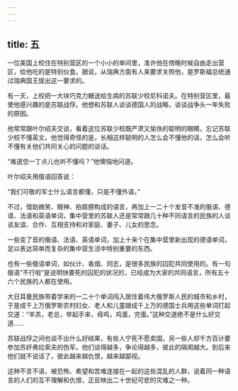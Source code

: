 ```yaml
---
---
---
```

title: 五
---



一位美国上校住在特别营区的一个小小的单间里，准许他在傍晚时候自由走出营区，给他吃的是特别伙食。据说，从瑞典方面有人来要求关照他，是罗斯福总统通过瑞典国王提出这一要求的。

有一天，上校把一大块巧克力糖送给生病的苏联少校尼科诺夫。在特别营区里，最使他感兴趣的是苏联战俘。他想和苏联人谈谈德国人的战略，谈谈战争头一年失败的原因。

他常常跟叶尔绍夫交谈，看着这位苏联少校既严肃又愉快的聪明的眼睛，忘记苏联少校不懂英文。他觉得奇怪的是，长相这样聪明的人怎么会不懂他的话，怎么会听不懂有关他们共同关心的问题的谈话。

“难道您一丁点儿也听不懂吗？”他懊恼地问道。

叶尔绍夫用俄语回答说：

“我们可敬的军士什么语言都懂，只是不懂外语。”

不过，借助微笑、眼神、拍肩膀构成的语言，再加上一二十个发音不准的俄语、德语、法语和英语单词，集中营里的苏联人还是常常跟几十种不同语言的民族的人谈谈友谊、合作、互相支持和对家庭、妻子、儿女的思念。

一些变了音的俄语、法语、英语单词，加上十来个在集中营里新出现的德语单词，足以表达简单而复杂的集中营生活中特别重要的东西。

也有一些俄语单词，如伙计、香烟、同志，是很多民族的囚犯共同使用的。有一句俄语“不行啦”是说明快要死的囚犯的状况的，已经成为大家的共同语言，所有五十六个民族的人都在使用。

大日耳曼民族带着学来的一二十个单词闯入居住着伟大俄罗斯人民的城市和乡村，于是成千上万俄罗斯农村妇女、老人和儿童跟成千上万的德国士兵用这些单词打起交道：“羊羔，老总，举起手来，母鸡，鸡蛋，完蛋。”这种交道绝不是什么好交道……

苏联战俘之间也谈不出什么好结果，有些人宁死不愿卖国，另一些人却千方百计要参加苏奸弗拉索夫的伪军。他们谈得越多，争论得越多，彼此的隔阂越大。到后来他们就不说话了，彼此越来越仇恨，越来越鄙视。

这种不言不语，被恐怖、希望和苦难连接在一起的这些混乱的人群，说着同一种语言的人们的互不理解和仇恨，正反映出二十世纪可悲的灾难之一种。
